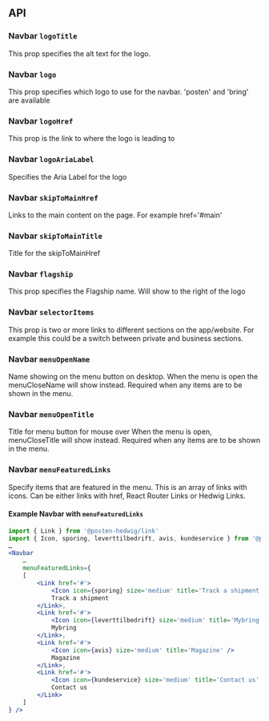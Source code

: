 
## API

### Navbar `logoTitle`

This prop specifies the alt text for the logo.

### Navbar `logo`

This prop specifies which logo to use for the navbar. 'posten' and 'bring' are available

### Navbar `logoHref`

This prop is the link to where the logo is leading to

### Navbar `logoAriaLabel`

Specifies the Aria Label for the logo

### Navbar `skipToMainHref`

Links to the main content on the page. For example href='#main'

### Navbar `skipToMainTitle`

Title for the skipToMainHref

### Navbar `flagship`

This prop specifies the Flagship name. Will show to the right of the logo

### Navbar `selectorItems`

This prop is two or more links to different sections on the app/website. For example this could be a switch between private and business sections.

### Navbar `menuOpenName`

Name showing on the menu button on desktop. When the menu is open the menuCloseName will show instead. Required when any items are to be shown in the menu.

### Navbar `menuOpenTitle`

Title for menu button for mouse over When the menu is open, menuCloseTitle will show instead. Required when any items are to be shown in the menu.

### Navbar `menuFeaturedLinks`

Specify items that are featured in the menu. This is an array of links with icons. Can be either links with href, React Router Links or Hedwig Links.

#### Example Navbar with `menuFeaturedLinks`
```jsx
import { Link } from '@posten-hedwig/link'
import { Icon, sporing, leverttilbedrift, avis, kundeservice } from '@posten-hedwig/icon'
…
<Navbar
    …
    menuFeaturedLinks={
    [
        <Link href='#'>
            <Icon icon={sporing} size='medium' title='Track a shipment' />
            Track a shipment
        </Link>,
        <Link href='#'>
            <Icon icon={leverttilbedrift} size='medium' title='Mybring' />
            Mybring
        </Link>,
        <Link href='#'>
            <Icon icon={avis} size='medium' title='Magazine' />
            Magazine
        </Link>,
        <Link href='#'>
            <Icon icon={kundeservice} size='medium' title='Contact us' />
            Contact us
        </Link>
    ]
} />
```
